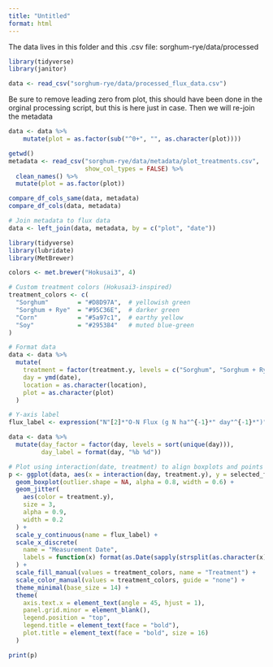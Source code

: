 ```yaml
---
title: "Untitled"
format: html
---
```


The data lives in this folder and this .csv file: sorghum-rye/data/processed

```r
library(tidyverse)
library(janitor)
```

```r
data <- read_csv("sorghum-rye/data/processed_flux_data.csv")
```

Be sure to remove leading zero from plot, this should have been done in the orginal
processing script, but this is here just in case. Then we will re-join the metadata
```r
data <- data %>%
    mutate(plot = as.factor(sub("^0+", "", as.character(plot))))
```

```r
getwd()
metadata <- read_csv("sorghum-rye/data/metadata/plot_treatments.csv",
                     show_col_types = FALSE) %>%
  clean_names() %>%
  mutate(plot = as.factor(plot))

compare_df_cols_same(data, metadata)
compare_df_cols(data, metadata)

# Join metadata to flux data
data <- left_join(data, metadata, by = c("plot", "date"))
```


```r
library(tidyverse)
library(lubridate)
library(MetBrewer)

colors <- met.brewer("Hokusai3", 4)

# Custom treatment colors (Hokusai3-inspired)
treatment_colors <- c(
  "Sorghum"        = "#D8D97A",  # yellowish green
  "Sorghum + Rye"  = "#95C36E",  # darker green
  "Corn"           = "#5a97c1",  # earthy yellow
  "Soy"            = "#295384"   # muted blue-green
)

# Format data
data <- data %>%
  mutate(
    treatment = factor(treatment.y, levels = c("Sorghum", "Sorghum + Rye", "Corn", "Soy")),
    day = ymd(date),
    location = as.character(location),
    plot = as.character(plot)
  )

# Y-axis label
flux_label <- expression("N"[2]*"O-N Flux (g N ha"^{-1}*" day"^{-1}*")")

data <- data %>%
  mutate(day_factor = factor(day, levels = sort(unique(day))),
         day_label = format(day, "%b %d"))

# Plot using interaction(date, treatment) to align boxplots and points
p <- ggplot(data, aes(x = interaction(day, treatment.y), y = selected_flux, fill = treatment.y)) +
  geom_boxplot(outlier.shape = NA, alpha = 0.8, width = 0.6) +
  geom_jitter(
    aes(color = treatment.y),
    size = 3,
    alpha = 0.9,
    width = 0.2
  ) +
  scale_y_continuous(name = flux_label) +
  scale_x_discrete(
    name = "Measurement Date",
    labels = function(x) format(as.Date(sapply(strsplit(as.character(x), "\\."), `[`, 1)), "%b %d")
  ) +
  scale_fill_manual(values = treatment_colors, name = "Treatment") +
  scale_color_manual(values = treatment_colors, guide = "none") +
  theme_minimal(base_size = 14) +
  theme(
    axis.text.x = element_text(angle = 45, hjust = 1),
    panel.grid.minor = element_blank(),
    legend.position = "top",
    legend.title = element_text(face = "bold"),
    plot.title = element_text(face = "bold", size = 16)
  )

print(p)
```

